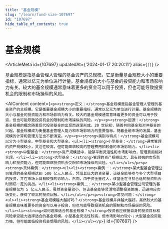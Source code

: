```yaml
---
title: "基金规模"
slug: "/learn/fund-size-107697"
id: "107697"
hide_table_of_contents: true
---
```



# 基金规模

<ArticleMeta id={107697} updatedAt={'2024-01-17 20:20:11'} alias={`[]`} />
<div className='border-solid border-b border-t-0 my-4 border-[var(--ifm-color-gray-300)]' />

基金规模是指基金管理人管理的基金资产的总规模。它是衡量基金规模大小的重要指标，通常以亿元为单位进行计量。基金规模的大小与基金的投资能力和市场影响力有关。较大的基金规模通常意味着更多的资金可以用于投资，但也可能导致投资机会的限制和市场操纵的风险。

<AIContent content={`<p><strong>定义：</strong>基金规模是指基金管理人管理的基金资产的总规模。它是衡量基金规模大小的重要指标，通常以亿元为单位进行计量。基金规模的大小与基金的投资能力和市场影响力有关。较大的基金规模通常意味着更多的资金可以用于投资，但也可能导致投资机会的限制和市场操纵的风险。</p><p><strong>起源：</strong>基金规模的概念随着现代投资基金的出现而逐渐形成。20 世纪初，随着共同基金和对冲基金的兴起，基金规模成为衡量基金管理人能力和市场影响力的重要指标。随着金融市场的发展，基金规模的计算和管理方法也不断演变。</p><p><strong>类别与特点：</strong>基金规模可以分为小型基金、中型基金和大型基金。<ul><li><strong>小型基金：</strong>通常管理的资产规模较小，灵活性较高，但可能面临较高的管理费用和较低的市场影响力。</li><li><strong>中型基金：</strong>资产规模适中，能够平衡灵活性和市场影响力，管理费用相对合理。</li><li><strong>大型基金：</strong>管理的资产规模庞大，具有较强的市场影响力和投资能力，但可能面临投资机会受限和市场操纵的风险。</li></ul></p><p><strong>具体案例：</strong><ul><li><strong>案例一：</strong>某大型基金管理公司管理的基金规模达到 500 亿元人民币，凭借其庞大的资金量，该基金能够参与多个大型项目的投资，并在市场上具有较强的影响力。然而，由于资金量过大，该基金在寻找合适的投资机会时面临一定的挑战。</li><li><strong>案例二：</strong>某小型基金管理公司管理的基金规模仅为 5 亿元人民币，虽然资金量较小，但该基金能够灵活地调整投资策略，迅速响应市场变化，获得了较高的投资回报。</li></ul></p><p><strong>常见问题：</strong><ul><li><strong>基金规模越大越好吗？</strong>基金规模并非越大越好。虽然较大的基金规模意味着更多的资金可以用于投资，但也可能导致投资机会的限制和市场操纵的风险。</li><li><strong>如何选择适合的基金规模？</strong>投资者应根据自身的投资目标和风险承受能力选择适合的基金规模。小型基金灵活性较高，但市场影响力较小；大型基金投资能力强，但可能面临投资机会受限的风险。</li></ul></p>`} id={107697} />

